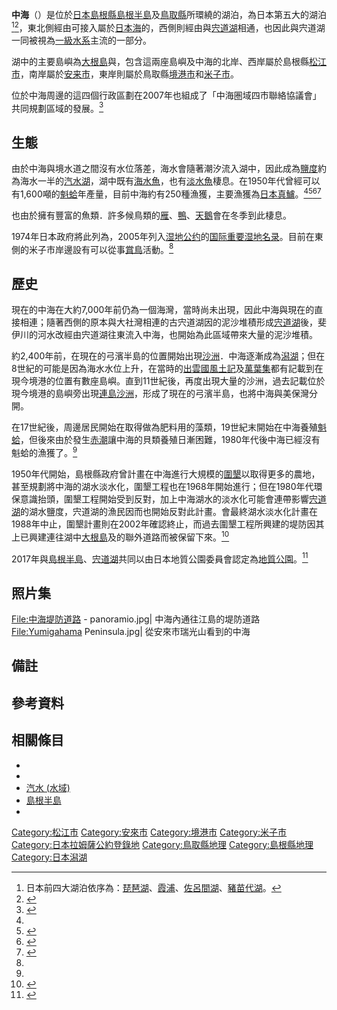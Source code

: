 {{Other uses list|位於日本山陰地區的湖泊|简称为“中海”的中國公司|中國海外發展|位於中國北京故宮的湖泊|中南海}}
{{Infobox lake
| name               = 中海
| image              = SakaiminatoCity.jpg
| caption            = 位於中間的海域即為中海，在中海內可以看到[[大根島|大根島]]及其下方的{{Tsl|ja|江島 (島根県)|江島 (島根縣)|江島}}；左下方為為{{Tsl|ja|美保湾|美保灣}}，中海與美保灣之間的陸地區域為{{Tsl|ja|弓ヶ浜半島|弓濱半島}}，右下角為[[島根半島|島根半島]]，右上方為[[松江市|松江市]]市區，並可看到部分[[宍道湖|宍道湖]]水域。
| location           = [[日本|日本]][[島根縣|島根縣]]、[[鳥取縣|鳥取縣]]
| coords             = {{Coord|35|28|N|133|12|E|region:JP_type:waterbody|display=inline,title}}
| type               = [[潟湖|潟湖]]、[[汽水_(水域)|汽水湖]]
| inflow             = {{Tsl|ja|大橋川}}
| outflow            = {{Tsl|ja|境水道}}
| catchment          = 
| basin_countries    = {{JPN}}
| length             = 63.49 km
| width              = 22.8 km
| area               = 86.2 km²<ref name="Profile">{{Cite web| url=https://www.pref.shimane.lg.jp/infra/kankyo/kankyo/shinjiko_nakaumi/gaiyou.html| title=宍道湖・中海の概要| publisher=島根縣政府環境政策課宍道湖・中海對策推進室| language=ja| accessdate=2020-02-23| archive-date=2020-02-23| archive-url=https://web.archive.org/web/20200223082408/https://www.pref.shimane.lg.jp/infra/kankyo/kankyo/shinjiko_nakaumi/gaiyou.html| dead-url=no}}</ref>
| depth              = 5.4 m<ref name="Profile"/>
| max-depth          = 8.4 m<ref name="Profile"/>
| volume             = 4.7億 m³<ref name="Profile"/>
| residence_time     = 0.4 年<ref name="Profile"/>
| shore              = 105 km<ref name="Profile"/>
| elevation          = 0 m
| frozen             = 
| islands            = [[大根島|大根島]]、{{Tsl|ja|江島 (島根県)|江島 (島根縣)|江島}}
| cities             = 
| reference          = 
}}

'''中海'''（{{jpn|j=中海|hg=なかうみ|rm=nakaumi}}）是位於[[日本|日本]][[島根縣|島根縣]][[島根半島|島根半島]]及[[鳥取縣|鳥取縣]]{{Tsl|ja|弓ヶ浜半島|弓濱半島}}所環繞的湖泊，為日本第五大的湖泊<ref group="註">日本前四大湖泊依序為：[[琵琶湖|琵琶湖]]、[[霞浦_(湖泊)|霞浦]]、[[佐呂間湖|佐呂間湖]]、[[豬苗代湖|豬苗代湖]]。</ref><ref name="Ramsarpanel">{{Cite web| url=https://www.pref.shimane.lg.jp/infra/kankyo/kankyo/shinjiko_nakaumi/ramsar/pamphlets/ramsarpanel.data/ramsarpanel.pdf| title=「宍道湖・中海」ラムサール条約啓発パネル| publisher=島根縣政府環境政策課宍道湖・中海對策推進室| language=ja| accessdate=2020-02-23| archive-date=2020-02-23| archive-url=https://web.archive.org/web/20200223082411/https://www.pref.shimane.lg.jp/infra/kankyo/kankyo/shinjiko_nakaumi/ramsar/pamphlets/ramsarpanel.data/ramsarpanel.pdf| dead-url=no}}</ref>，東北側經由{{Tsl|ja|境水道}}可接入屬於[[日本海|日本海]]的{{Tsl|ja|美保湾|美保灣}}，西側則經由{{Tsl|ja|大橋川}}與[[宍道湖|宍道湖]]相通，也因此與宍道湖一同被視為[[一級水系|一級水系]]{{Tsl|ja|斐伊川}}主流的一部分。

湖中的主要島嶼為[[大根島|大根島]]與{{Tsl|ja|江島 (島根県)|江島 (島根縣)|江島}}，包含這兩座島嶼及中海的北岸、西岸屬於島根縣[[松江市|松江市]]，南岸屬於[[安来市|安来市]]，東岸則屬於鳥取縣[[境港市|境港市]]和[[米子市|米子市]]。

位於中海周邊的這四個行政區劃在2007年也組成了「中海圏域四市聯絡協議會」共同規劃區域的發展。<ref>{{Cite web| url=https://www.pref.shimane.lg.jp/seisaku/nakaumikaigi/nakaumikaigigaiyou.html| title=中海会議とは| publisher=島根縣政府環境政策課宍道湖・中海對策推進室| language=ja| accessdate=2020-02-23| archive-date=2020-02-23| archive-url=https://web.archive.org/web/20200223082406/https://www.pref.shimane.lg.jp/seisaku/nakaumikaigi/nakaumikaigigaiyou.html| dead-url=no}}</ref>

== 生態 ==

由於中海與境水道之間沒有水位落差，海水會隨著潮汐流入湖中，因此成為[[鹽度|鹽度]]約為海水一半的[[汽水_(水域)|汽水湖]]，湖中既有[[海水魚|海水魚]]，也有[[淡水魚|淡水魚]]棲息。在1950年代曾經可以有1,600噸的[[魁蛤|魁蛤]]年產量，目前中海約有250種漁獲，主要漁獲為[[日本真鱸|日本真鱸]]。<ref name="Ramsarpanel"/><ref>{{Cite web| url=http://www.cgr.mlit.go.jp/izumokasen/jimusho/suikei-iji-kanri/files/ijikannri-keikaku.pdf| title=斐伊川水系河川維持管理計画| publisher=国土交通省 中国地方整備局 出雲河川事務所| date=2012-03| language=ja| accessdate=2020-02-23| archive-date=2016-03-05| archive-url=https://web.archive.org/web/20160305230909/http://www.cgr.mlit.go.jp/izumokasen/jimusho/suikei-iji-kanri/files/ijikannri-keikaku.pdf| dead-url=no}}</ref><ref name="Sankei-20191121">{{Cite news| url=https://www.sankei.com/life/news/191121/lif1911210008-n1.html| title=復活目指す中海産赤貝　２４日から販売| date=2019-11-21| newspaper=產經新聞| language=ja| accessdate=2020-02-23| archive-date=2020-02-23| archive-url=https://web.archive.org/web/20200223082408/https://www.sankei.com/life/news/191121/lif1911210008-n1.html| dead-url=no}}</ref><ref>{{Cite news| url=https://headlines.yahoo.co.jp/hl?a=20200216-00010000-chukaiv-l31| title=中海の食材で料理を楽しむ| date=2020-02-16| newspaper=中海テレビ放送| language=ja| accessdate=2020-02-23| archive-url=https://web.archive.org/web/20200311114742/https://headlines.yahoo.co.jp/hl?a=20200216-00010000-chukaiv-l31| archive-date=2020-03-11| dead-url=yes}}</ref>

也由於擁有豐富的魚類．許多候鳥類的[[雁屬|雁]]、[[鴨|鴨]]、[[天鵝|天鵝]]會在冬季到此棲息。

1974年日本政府將此列為{{Tsl|ja|鳥獣保護区|鳥獸保護區}}，2005年列入[[湿地公约|湿地公约]]的[[国际重要湿地名录|国际重要湿地名录]]。目前在東側的米子市岸邊設有{{Tsl|ja|米子水鳥公園}}可以從事[[賞鳥|賞鳥]]活動。<ref name="Ramsarpanel"/>

== 歷史 ==

現在的中海在大約7,000年前仍為一個海灣，當時{{Tsl|ja|弓ヶ浜半島|弓濱半島}}尚未出現，因此中海與現在的{{Tsl|ja|美保湾|美保灣}}直接相連；隨著西側的原本與大社灣相連的古宍道湖因{{Tsl|ja|斐伊川}}的泥沙堆積形成[[宍道湖|宍道湖]]後，斐伊川的河水改經由宍道湖往東流入中海，也開始為此區域帶來大量的泥沙堆積。

約2,400年前，在現在的弓濱半島的位置開始出現[[沙洲|沙洲]]．中海逐漸成為[[潟湖|潟湖]]；但在8世紀的可能是因為海水水位上升，在當時的[[出雲國風土記|出雲國風土記]]及[[萬葉集|萬葉集]]都有記載到在現今境港的位置有數座島嶼。直到11世紀後，再度出現大量的沙洲，過去記載位於現今境港的島嶼旁出現[[連島沙洲|連島沙洲]]，形成了現在的弓濱半島，也將中海與美保灣分開。

在17世紀後，周邊居民開始在取得做為肥料用的藻類，19世紀末開始在中海養殖[[魁蛤|魁蛤]]，但後來由於發生[[赤潮|赤潮]]讓中海的貝類養殖日漸困難，1980年代後中海已經沒有魁蛤的漁獲了。<ref name="Sankei-20191121"/>

1950年代開始，島根縣政府曾計畫在中海進行大規模的[[圍墾|圍墾]]以取得更多的農地，甚至規劃將中海的湖水淡水化，圍墾工程也在1968年開始進行；但在1980年代環保意識抬頭，圍墾工程開始受到反對，加上中海湖水的淡水化可能會連帶影響[[宍道湖|宍道湖]]的湖水鹽度，宍道湖的漁民因而也開始反對此計畫。會最終湖水淡水化計畫在1988年中止，圍墾計畫則在2002年確認終止，而過去圍墾工程所興建的堤防因其上已興建連往湖中[[大根島|大根島]]及{{Tsl|ja|江島 (島根県)|江島 (島根縣)|江島}}的聯外道路而被保留下來。<ref>{{Cite web| url=https://www.pref.shimane.lg.jp/shinjiko_nakaumi/index.data/nakaumi-hensen.pdf| title=中海の変遷| publisher=島根縣政府環境政策課宍道湖・中海對策推進室| language=ja| accessdate=2020-02-23| archive-date=2012-07-11| archive-url=https://web.archive.org/web/20120711143719/http://www.pref.shimane.lg.jp/shinjiko_nakaumi/index.data/nakaumi-hensen.pdf| dead-url=no}}</ref>

2017年與[[島根半島|島根半島]]、[[宍道湖|宍道湖]]共同以{{Tsl|ja|島根半島・宍道湖中海ジオパーク|島根半島、宍道湖中海地質公園}}由日本地質公園委員會認定為[[地質公園|地質公園]]。<ref>{{Cite news| url=https://www.nikkei.com/article/DGXMZO24986480S7A221C1LC0000/| title=島根半島・宍道湖中海がジオパーク認定　松江市など、情報拠点設置へ| date=2017-12-22| newspaper=日本經濟新聞| language=ja| accessdate=2020-02-23| archive-date=2020-02-23| archive-url=https://web.archive.org/web/20200223082404/https://www.nikkei.com/article/DGXMZO24986480S7A221C1LC0000/| dead-url=no}}</ref>

== 照片集 ==

<Gallery widths=200px heights=150px>
File:中海堤防道路 - panoramio.jpg| 中海內通往江島的堤防道路
File:Yumigahama Peninsula.jpg| 從安來市瑞光山看到的中海
</Gallery>

== 備註 ==
{{Reflist|group=註}}

== 參考資料 ==
{{Reflist}}

== 相關條目 ==
{{Commonscat|Nakaumi}}

* {{Tsl|ja|斐伊川}}
* {{Tsl|ja|境水道}}
* [[汽水_(水域)|汽水 (水域)]]
* [[島根半島|島根半島]]
* {{Tsl|ja|弓ヶ浜半島|弓濱半島}}

{{濕地公約上登錄的日本濕地}}
{{日本湖泊}}
{{Authority control}}

{{DEFAULTSORT:Nakaumi}}
[[Category:松江市|Category:松江市]]
[[Category:安來市|Category:安來市]]
[[Category:境港市|Category:境港市]]
[[Category:米子市|Category:米子市]]
[[Category:日本拉姆薩公約登錄地|Category:日本拉姆薩公約登錄地]]
[[Category:鳥取縣地理|Category:鳥取縣地理]]
[[Category:島根縣地理|Category:島根縣地理]]
[[Category:日本潟湖|Category:日本潟湖]]
